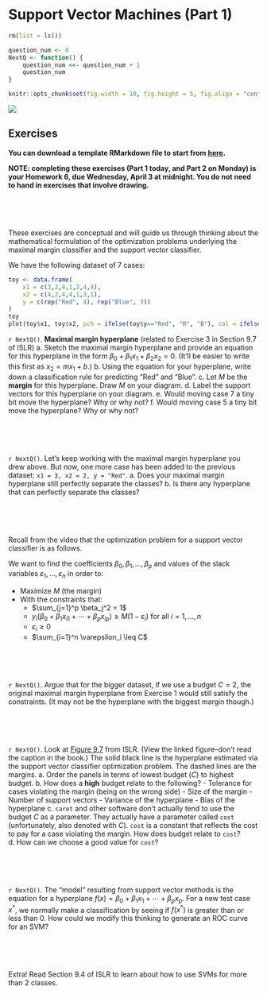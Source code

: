 # Support Vector Machines (Part 1)

```r
rm(list = ls())

question_num <- 0
NextQ <- function() {
    question_num <<- question_num + 1
    question_num
}

knitr::opts_chunk$set(fig.width = 10, fig.height = 5, fig.align = "center")
```

![](images/class_flow3.png)

## Exercises

**You can download a template RMarkdown file to start from [here](template_rmds/14-svm-part1.Rmd).**

**NOTE: completing these exercises (Part 1 today, and Part 2 on Monday) is your Homework 6, due Wednesday, April 3 at midnight. You do not need to hand in exercises that involve drawing.**

<br>
<br>
<br>

These exercises are conceptual and will guide us through thinking about the mathematical formulation of the optimization problems underlying the maximal margin classifier and the support vector classifier.

We have the following dataset of 7 cases:

```r
toy <- data.frame(
    x1 = c(3,2,4,1,2,4,4),
    x2 = c(4,2,4,4,1,3,1),
    y = c(rep("Red", 4), rep("Blue", 3))
)
toy
plot(toy$x1, toy$x2, pch = ifelse(toy$y=="Red", "R", "B"), col = ifelse(toy$y=="Red", "firebrick", "dodgerblue"), cex = 1.5, xlab = "x1", ylab = "x2")
```

`r NextQ()`. **Maximal margin hyperplane** (related to Exercise 3 in Section 9.7 of ISLR)
    a. Sketch the maximal margin hyperplane and provide an equation for this hyperplane in the form $\beta_0 + \beta_1 x_1 + \beta_2 x_2 = 0$. (It'll be easier to write this first as $x_2 = mx_1 + b$.)
    b. Using the equation for your hyperplane, write down a classification rule for predicting "Red" and "Blue".
    c. Let $M$ be the **margin** for this hyperplane. Draw $M$ on your diagram.
    d. Label the support vectors for this hyperplane on your diagram.
    e. Would moving case 7 a tiny bit move the hyperplane? Why or why not?
    f. Would moving case 5 a tiny bit move the hyperplane? Why or why not?

<br>
<br>
<br>

`r NextQ()`. Let's keep working with the maximal margin hyperplane you drew above. But now, one more case has been added to the previous dataset: `x1 = 3, x2 = 2, y = "Red"`.
    a. Does your maximal margin hyperplane still perfectly separate the classes?
    b. Is there any hyperplane that can perfectly separate the classes?

<br>
<br>
<br>

Recall from the video that the optimization problem for a support vector classifier is as follows.

We want to find the coefficients $\beta_0, \beta_1, \ldots, \beta_p$ and values of the slack variables $\varepsilon_1, \ldots, \varepsilon_n$ in order to:

- Maximize $M$ (the margin)
- With the constraints that:
    - $\sum_{j=1}^p \beta_j^2 = 1$
    - $y_i(\beta_0 + \beta_1 x_{i1} + \cdots + \beta_p x_{ip}) \geq M(1-\varepsilon_i)$ for all $i = 1,\ldots,n$
    - $\varepsilon_i \geq 0$
    - $\sum_{i=1}^n \varepsilon_i \leq C$

<br>
<br>
<br>

`r NextQ()`. Argue that for the bigger dataset, if we use a budget $C = 2$, the original maximal margin hyperplane from Exercise 1 would still satisfy the constraints. (It may not be the hyperplane with the biggest margin though.)

<br>
<br>
<br>

`r NextQ()`. Look at [Figure 9.7](http://www-bcf.usc.edu/~gareth/ISL/Chapter9/9.7.pdf) from ISLR. (View the linked figure--don't read the caption in the book.) The solid black line is the hyperplane estimated via the support vector classifier optimization problem. The dashed lines are the margins.
    a. Order the panels in terms of lowest budget ($C$) to highest budget.
    b. How does a **high** budget relate to the following?
        - Tolerance for cases violating the margin (being on the wrong side)
        - Size of the margin
        - Number of support vectors
        - Variance of the hyperplane
        - Bias of the hyperplane
    c. `caret` and other software don't actually tend to use the budget $C$ as a parameter. They actually have a parameter called `cost` (unfortunately, also denoted with $C$). `cost` is a constant that reflects the cost to pay for a case violating the margin. How does budget relate to `cost`?
    d. How can we choose a good value for `cost`? 

<br>
<br>
<br>

`r NextQ()`. The "model" resulting from support vector methods is the equation for a hyperplane $f(x) = \beta_0 + \beta_1 x_1 + \cdots + \beta_p x_p$. For a new test case $x^*$, we normally make a classification by seeing if $f(x^*)$ is greater than or less than 0. How could we modify this thinking to generate an ROC curve for an SVM?

<br>
<br>
<br>

Extra! Read Section 9.4 of ISLR to learn about how to use SVMs for more than 2 classes.


